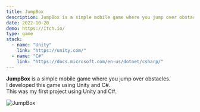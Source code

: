 ```yaml
---
title: JumpBox
description: JumpBox is a simple mobile game where you jump over obstacles. I used Unity and C# to develop this game.
date: 2022-10-20
demo: https://itch.io/
type: game
stack:
  - name: "Unity"
    link: "https://unity.com/"
  - name: "C#"
    link: "https://docs.microsoft.com/en-us/dotnet/csharp/"
---
```



**JumpBox** is a simple mobile game where you jump over obstacles.  
I developed this game using Unity and C#.  
This was my first project using Unity and C#.

![JumpBox](/img/games/jumpbox.png)
 
